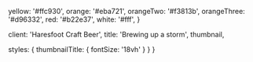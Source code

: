 
  yellow: '#ffc930',
  orange: '#eba721',
  orangeTwo: '#f3813b',
  orangeThree: '#d96332',
  red: '#b22e37',
  white: '#fff',
}

  client: 'Haresfoot Craft Beer',
  title: 'Brewing up a storm',
  thumbnail,

  styles: {
    thumbnailTitle: {
      fontSize: '18vh'
    }
  }
}

